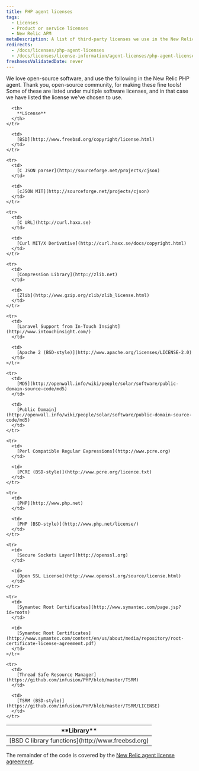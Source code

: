 ```yaml
---
title: PHP agent licenses
tags:
  - Licenses
  - Product or service licenses
  - New Relic APM
metaDescription: A list of third-party licenses we use in the New Relic PHP agent.
redirects:
  - /docs/licenses/php-agent-licenses
  - /docs/licenses/license-information/agent-licenses/php-agent-licenses
freshnessValidatedDate: never
---
```


We love open-source software, and use the following in the New Relic PHP agent. Thank you, open-source community, for making these fine tools! Some of these are listed under multiple software licenses, and in that case we have listed the license we've chosen to use.

<table>
  <thead>
    <tr>
      <th width={250}>
        **Library**
      </th>

      <th>
        **License**
      </th>
    </tr>
  </thead>

  <tbody>
    <tr>
      <td>
        [BSD C library functions](http://www.freebsd.org)
      </td>

      <td>
        [BSD](http://www.freebsd.org/copyright/license.html)
      </td>
    </tr>

    <tr>
      <td>
        [C JSON parser](http://sourceforge.net/projects/cjson)
      </td>

      <td>
        [cJSON MIT](http://sourceforge.net/projects/cjson)
      </td>
    </tr>

    <tr>
      <td>
        [C URL](http://curl.haxx.se)
      </td>

      <td>
        [Curl MIT/X Derivative](http://curl.haxx.se/docs/copyright.html)
      </td>
    </tr>

    <tr>
      <td>
        [Compression Library](http://zlib.net)
      </td>

      <td>
        [Zlib](http://www.gzip.org/zlib/zlib_license.html)
      </td>
    </tr>

    <tr>
      <td>
        [Laravel Support from In-Touch Insight](http://www.intouchinsight.com/)
      </td>

      <td>
        [Apache 2 (BSD-style)](http://www.apache.org/licenses/LICENSE-2.0)
      </td>
    </tr>

    <tr>
      <td>
        [MD5](http://openwall.info/wiki/people/solar/software/public-domain-source-code/md5)
      </td>

      <td>
        [Public Domain](http://openwall.info/wiki/people/solar/software/public-domain-source-code/md5)
      </td>
    </tr>

    <tr>
      <td>
        [Perl Compatible Regular Expressions](http://www.pcre.org)
      </td>

      <td>
        [PCRE (BSD-style)](http://www.pcre.org/licence.txt)
      </td>
    </tr>

    <tr>
      <td>
        [PHP](http://www.php.net)
      </td>

      <td>
        [PHP (BSD-style)](http://www.php.net/license/)
      </td>
    </tr>

    <tr>
      <td>
        [Secure Sockets Layer](http://openssl.org)
      </td>

      <td>
        [Open SSL License](http://www.openssl.org/source/license.html)
      </td>
    </tr>

    <tr>
      <td>
        [Symantec Root Certificates](http://www.symantec.com/page.jsp?id=roots)
      </td>

      <td>
        [Symantec Root Certificates](http://www.symantec.com/content/en/us/about/media/repository/root-certificate-license-agreement.pdf)
      </td>
    </tr>

    <tr>
      <td>
        [Thread Safe Resource Manager](https://github.com/infusion/PHP/blob/master/TSRM)
      </td>

      <td>
        [TSRM (BSD-style)](https://github.com/infusion/PHP/blob/master/TSRM/LICENSE)
      </td>
    </tr>
  </tbody>
</table>

The remainder of the code is covered by the [New Relic agent license agreement](/docs/licenses/license-information/other-licenses/new-relic-agent-license).
